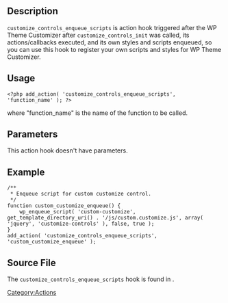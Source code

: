 ==Description==
<tt>customize_controls_enqueue_scripts</tt> is action hook triggered after the WP Theme Customizer after <tt>customize_controls_init</tt> was called, its actions/callbacks executed, and its own styles and scripts enqueued, so you can use this hook to register your own scripts and styles for WP Theme Customizer.

==Usage==
<pre><?php add_action( 'customize_controls_enqueue_scripts', 'function_name' ); ?></pre>

where "function_name" is the name of the function to be called.

==Parameters==
This action hook doesn't have parameters.

==Example==
<pre>
/**
 * Enqueue script for custom customize control.
 */
function custom_customize_enqueue() {
	wp_enqueue_script( 'custom-customize', get_template_directory_uri() . '/js/custom.customize.js', array( 'jquery', 'customize-controls' ), false, true );
}
add_action( 'customize_controls_enqueue_scripts', 'custom_customize_enqueue' );
</pre>

==Source File==
The <tt>customize_controls_enqueue_scripts</tt> hook is found in {{Trac|wp-admin/customize.php}}.

[[Category:Actions]]